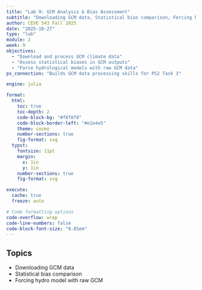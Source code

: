 ```yaml
---
title: "Lab 9: GCM Analysis & Bias Assessment"
subtitle: "Downloading GCM data, Statistical bias comparison, Forcing hydro model with raw GCM"
author: CEVE 543 Fall 2025
date: "2025-10-27"
type: "lab"
module: 2
week: 9
objectives:
  - "Download and process GCM climate data"
  - "Assess statistical biases in GCM outputs"
  - "Force hydrological models with raw GCM data"
ps_connection: "Builds GCM data processing skills for PS2 Task 3"

engine: julia

format:
  html:
    toc: true
    toc-depth: 2
    code-block-bg: "#f8f8f8"
    code-block-border-left: "#e1e4e5"
    theme: cosmo
    number-sections: true
    fig-format: svg
  typst:
    fontsize: 11pt
    margin: 
      x: 1in
      y: 1in
    number-sections: true
    fig-format: svg

execute: 
  cache: true
  freeze: auto

# Code formatting options
code-overflow: wrap
code-line-numbers: false
code-block-font-size: "0.85em"
---
```


## Topics

- Downloading GCM data
- Statistical bias comparison
- Forcing hydro model with raw GCM


